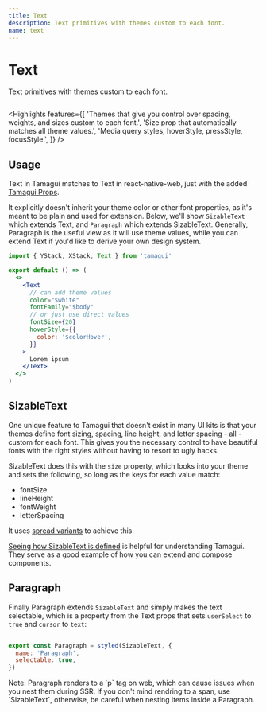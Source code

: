 ```yaml
---
title: Text
description: Text primitives with themes custom to each font.
name: text
---
```


# Text

<Description>Text primitives with themes custom to each font.</Description>

<HeroContainer demoMultiple>
  <TextDemo />
</HeroContainer>

```jsx hero template=Text

```

<Highlights
  features={[
    'Themes that give you control over spacing, weights, and sizes custom to each font.',
    'Size prop that automatically matches all theme values.',
    'Media query styles, hoverStyle, pressStyle, focusStyle.',
  ]}
/>

## Usage

Text in Tamagui matches to Text in react-native-web, just with the added [Tamagui Props](/docs/intro/props).

It explicitly doesn't inherit your theme color or other font properties, as it's meant to be plain and used for extension. Below, we'll show `SizableText` which extends Text, and `Paragraph` which extends SizableText. Generally, Paragraph is the useful view as it will use theme values, while you can extend Text if you'd like to derive your own design system.

```jsx
import { YStack, XStack, Text } from 'tamagui'

export default () => (
  <>
    <Text
      // can add theme values
      color="$white"
      fontFamily="$body"
      // or just use direct values
      fontSize={20}
      hoverStyle={{
        color: '$colorHover',
      }}
    >
      Lorem ipsum
    </Text>
  </>
)
```

## SizableText

One unique feature to Tamagui that doesn't exist in many UI kits is that your themes define font sizing, spacing, line height, and letter spacing - all - custom for each font. This gives you the necessary control to have beautiful fonts with the right styles without having to resort to ugly hacks.

SizableText does this with the `size` property, which looks into your theme and sets the following, so long as the keys for each value match:

- fontSize
- lineHeight
- fontWeight
- letterSpacing

It uses [spread variants](/docs/core/styled#spread-variants) to achieve this.

[Seeing how SizableText is defined](https://github.com/tamagui/tamagui/blob/master/packages/tamagui/src/views/SizableText.tsx) is helpful for understanding Tamagui. They serve as a good example of how you can extend and compose components.

## Paragraph

Finally Paragraph extends `SizableText` and simply makes the text selectable, which is a property from the Text props that sets `userSelect` to `true` and `cursor` to `text`:

```jsx

export const Paragraph = styled(SizableText, {
  name: 'Paragraph',
  selectable: true,
})
```

<Notice>
  Note: Paragraph renders to a `p` tag on web, which can cause issues when you nest them during SSR.
  If you don't mind rendring to a span, use `SizableText`, otherwise, be careful when nesting items
  inside a Paragraph.
</Notice>
